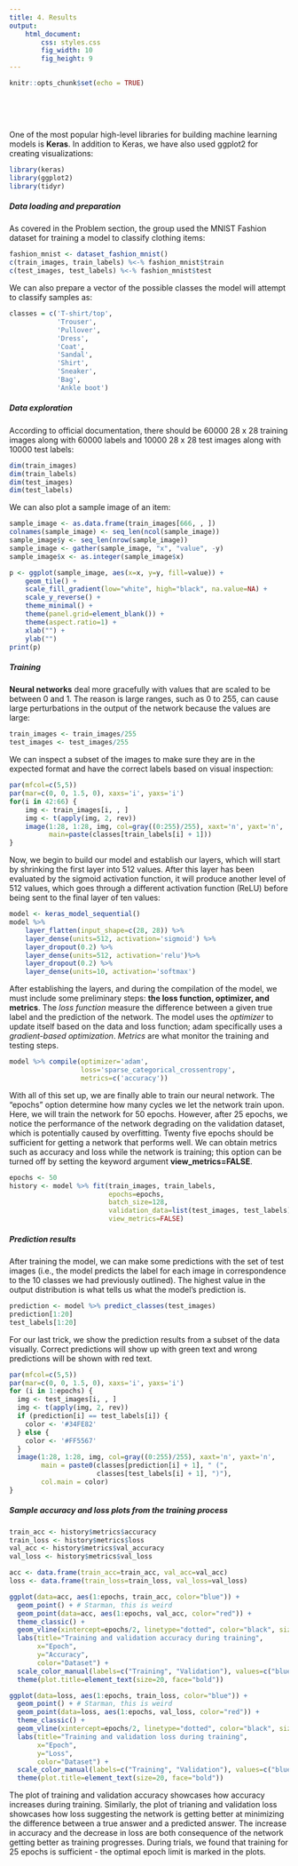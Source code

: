 ```yaml
---
title: 4. Results
output: 
    html_document:
        css: styles.css
        fig_width: 10
        fig_height: 9
---
```


```r
knitr::opts_chunk$set(echo = TRUE)
```

<p>&nbsp;</p>
<p>&nbsp;</p>

One of the most popular high-level libraries for building machine learning
models is **Keras**. In addition to Keras, we have also used ggplot2 for creating
visualizations:
```r
library(keras)
library(ggplot2)
library(tidyr)
```

##### Data loading and preparation
As covered in the Problem section, the group used the MNIST Fashion dataset for
training a model to classify clothing items:
```r
fashion_mnist <- dataset_fashion_mnist()
c(train_images, train_labels) %<-% fashion_mnist$train
c(test_images, test_labels) %<-% fashion_mnist$test
```

We can also prepare a vector of the possible classes the model will attempt to
classify samples as:
```r
classes = c('T-shirt/top',
            'Trouser',
            'Pullover',
            'Dress',
            'Coat',
            'Sandal',
            'Shirt',
            'Sneaker',
            'Bag',
            'Ankle boot')
```

##### Data exploration

According to official documentation, there should be 60000 28 x 28 training
images along with 60000 labels and 10000 28 x 28 test images along with 10000
test labels:
```r
dim(train_images)
dim(train_labels)
dim(test_images)
dim(test_labels)
```

We can also plot a sample image of an item:
```r
sample_image <- as.data.frame(train_images[666, , ])
colnames(sample_image) <- seq_len(ncol(sample_image))
sample_image$y <- seq_len(nrow(sample_image))
sample_image <- gather(sample_image, "x", "value", -y)
sample_image$x <- as.integer(sample_image$x)

p <- ggplot(sample_image, aes(x=x, y=y, fill=value)) +
    geom_tile() +
    scale_fill_gradient(low="white", high="black", na.value=NA) +
    scale_y_reverse() +
    theme_minimal() +
    theme(panel.grid=element_blank()) +
    theme(aspect.ratio=1) +
    xlab("") +
    ylab("")
print(p)
```

##### Training 

**Neural networks** deal more gracefully with values that are scaled to be between 0
and 1. The reason is large ranges, such as 0 to 255, can cause large
perturbations in the output of the network because the values are large:
```r
train_images <- train_images/255
test_images <- test_images/255
```

We can inspect a subset of the images to make sure they are in the expected
format and have the correct labels based on visual inspection:
```r
par(mfcol=c(5,5))
par(mar=c(0, 0, 1.5, 0), xaxs='i', yaxs='i')
for(i in 42:66) {
    img <- train_images[i, , ]
    img <- t(apply(img, 2, rev))
    image(1:28, 1:28, img, col=gray((0:255)/255), xaxt='n', yaxt='n',
          main=paste(classes[train_labels[i] + 1]))
}
```

Now, we begin to build our model and establish our layers, which will start by
shrinking the first layer into 512 values. After this layer has been evaluated
by the sigmoid activation function, it will produce another level of 512 values,
which goes through a different activation function (ReLU) before being sent to
the final layer of ten values:
```r
model <- keras_model_sequential()
model %>%
    layer_flatten(input_shape=c(28, 28)) %>%
    layer_dense(units=512, activation='sigmoid') %>%
    layer_dropout(0.2) %>%
    layer_dense(units=512, activation='relu')%>%
    layer_dropout(0.2) %>%
    layer_dense(units=10, activation='softmax')
```

After establishing the layers, and during the compilation of the model, we must
include some preliminary steps: **the loss function, optimizer, and metrics**. The
*loss function* measure the difference between a given true label and the
prediction of the network. The model uses the *optimizer* to update itself based
on the data and loss function; adam specifically uses a *gradient-based
optimization*. *Metrics* are what monitor the training and testing steps.
```r
model %>% compile(optimizer='adam',
                  loss='sparse_categorical_crossentropy',
                  metrics=c('accuracy'))
```

With all of this set up, we are finally able to train our neural network. The
"epochs" option determine how many cycles we let the network train upon. Here,
we will train the network for 50 epochs. However, after 25 epochs, we notice
the performance of the network degrading on the validation dataset, which
is potentially caused by overfitting. Twenty five epochs should be sufficient
for getting a network that performs well. We can obtain metrics such
as accuracy and loss while the network is training; this option can be turned
off by setting the keyword argument **view_metrics=FALSE**.

```r
epochs <- 50
history <- model %>% fit(train_images, train_labels,
                         epochs=epochs,
                         batch_size=128,
                         validation_data=list(test_images, test_labels),
                         view_metrics=FALSE)
```

##### Prediction results

After training the model, we can make some predictions with the set of test
images (i.e., the model predicts the label for each image in correspondence to
the 10 classes we had previously outlined). The highest value in the output
distribution is what tells us what the model's prediction is.
```r
prediction <- model %>% predict_classes(test_images)
prediction[1:20]
test_labels[1:20]
```

For our last trick, we show the prediction results from a subset of the data
visually. Correct predictions will show up with green text and wrong predictions
will be shown with red text.
```r
par(mfcol=c(5,5))
par(mar=c(0, 0, 1.5, 0), xaxs='i', yaxs='i')
for (i in 1:epochs) {
  img <- test_images[i, , ]
  img <- t(apply(img, 2, rev))
  if (prediction[i] == test_labels[i]) {
    color <- '#34FE82'
  } else {
    color <- '#FF5567'
  }
  image(1:28, 1:28, img, col=gray((0:255)/255), xaxt='n', yaxt='n',
        main = paste0(classes[prediction[i] + 1], " (",
                      classes[test_labels[i] + 1], ")"),
        col.main = color)
}
```

##### Sample accuracy and loss plots from the training process

```r
train_acc <- history$metrics$accuracy
train_loss <- history$metrics$loss
val_acc <- history$metrics$val_accuracy
val_loss <- history$metrics$val_loss

acc <- data.frame(train_acc=train_acc, val_acc=val_acc)
loss <- data.frame(train_loss=train_loss, val_loss=val_loss)

ggplot(data=acc, aes(1:epochs, train_acc, color="blue")) + 
  geom_point() + # Starman, this is weird
  geom_point(data=acc, aes(1:epochs, val_acc, color="red")) +
  theme_classic() +
  geom_vline(xintercept=epochs/2, linetype="dotted", color="black", size=1.5) +
  labs(title="Training and validation accuracy during training", 
       x="Epoch", 
       y="Accuracy", 
       color="Dataset") +
  scale_color_manual(labels=c("Training", "Validation"), values=c("blue", "red")) + 
  theme(plot.title=element_text(size=20, face="bold"))

ggplot(data=loss, aes(1:epochs, train_loss, color="blue")) + 
  geom_point() + # Starman, this is weird
  geom_point(data=loss, aes(1:epochs, val_loss, color="red")) +
  theme_classic() +
  geom_vline(xintercept=epochs/2, linetype="dotted", color="black", size=1.5) +
  labs(title="Training and validation loss during training", 
       x="Epoch", 
       y="Loss", 
       color="Dataset") +
  scale_color_manual(labels=c("Training", "Validation"), values=c("blue", "red")) + 
  theme(plot.title=element_text(size=20, face="bold"))
```

The plot of training and validation accuracy showcases how accuracy increases during training. Similarly, the plot of trianing and validation loss showcases how loss suggesting the network is getting better at minimizing the difference between a true answer and a predicted answer. The increase in accuracy and the decrease in loss are both consequence of the network getting better as training progresses. During trials, we found that training for 25 epochs is sufficient - the optimal epoch limit is marked in the plots.